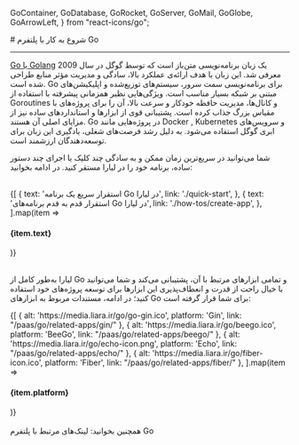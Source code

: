 
  GoContainer,
  GoDatabase,
  GoRocket,
  GoServer,
  GoMail,
  GoGlobe,
  GoArrowLeft,
} from "react-icons/go";


<Layout>
<Head>
<title>مستندات شروع به کار با Go - لیارا</title>

<meta property="og:title" content="مستندات خدمات رایانش ابری لیارا" />
<meta property="og:description" content="مستندات شروع به کار با پلتفرم Go در لیارا"  />
</Head>
# شروع به کار با پلتفرم Go
<hr className="mb-2" />

<a href="https://go.dev/" className="text-[#2196f3] ">Go یا Golang</a> یک زبان برنامه‌نویسی متن‌باز است که توسط گوگل در سال 2009 معرفی شد. این زبان با هدف ارائه‌ی عملکرد بالا، سادگی و مدیریت مؤثر منابع طراحی شده است. Go برای برنامه‌نویسی سمت سرور، سیستم‌های توزیع‌شده و اپلیکیشن‌های مبتنی بر شبکه بسیار مناسب است. ویژگی‌هایی نظیر همزمانی پیشرفته با استفاده از Goroutines و کانال‌ها، مدیریت حافظه خودکار و سرعت بالا، آن را برای پروژه‌های با مقیاس بزرگ جذاب کرده است. پشتیبانی قوی از ابزارها و استانداردهای ساده نیز از مزایای اصلی آن هستند. Go در پروژه‌هایی مانند Docker , Kubernetes و سرویس‌های ابری گوگل استفاده می‌شود. به دلیل رشد فرصت‌های شغلی، یادگیری این زبان برای توسعه‌دهندگان ارزشمند است.







 شما می‌توانید در سریع‌ترین زمان ممکن و به سادگی چند کلیک یا اجرای چند دستور ساده، برنامه خود را در لیارا مستقر کنید. در ادامه بخوانید:

<br />

<div className="grid md:grid-cols-2 gap-4">
            {[
    {
      text: 'استقرار سریع یک برنامه Go در لیارا',
      link: './quick-start',
    },
    {
      text: 'استقرار قدم به قدم برنامه‌های Go در لیارا',
      link: './how-tos/create-app',
    },
  ].map(item =>
              <Link href={item.link}>
                <Card className="flex cursor-pointer w-full items-center justify-between">
                  <div className="flex items-center gap-3">
                    <h4>
                      {item.text}
                    </h4>
                  </div>
                  <GoArrowLeft className="ml-1" />
                </Card>
              </Link>
            )}
          </div>

<br />

لیارا به‌طور کامل از Go و تمامی ابزارهای مرتبط با آن، پشتیبانی می‌کند و شما می‌توانید با خیال راحت از قدرت و انعطاف‌پذیری این ابزارها برای توسعه پروژه‌های خود استفاده کنید؛
در ادامه، مستندات مربوط به ابزارهای Go برای شما قرار گرفته است:
<br />

<div className="grid md:grid-cols-4 gap-4">
            {[
    { alt: 'https://media.liara.ir/go/go-gin.ico', platform: 'Gin', link: "/paas/go/related-apps/gin/" },
    { alt: 'https://media.liara.ir/go/beego.ico', platform: 'BeeGo', link: "/paas/go/related-apps/beego/" },
    { alt: 'https://media.liara.ir/go/echo-icon.png', platform: 'Echo', link: "/paas/go/related-apps/echo/" },
    { alt: 'https://media.liara.ir/go/fiber-icon.ico', platform: 'Fiber', link: "/paas/go/related-apps/fiber/" },
  ].map(item =>
              <Link href={item.link}>
                <Card className="flex cursor-pointer w-full items-center justify-between">
                  <div className="flex items-center gap-3">
                    <div className="w-[40px] p-1  bg-[#333] rounded-lg">
                      <PlatformIcon platform={item.alt} />
                    </div>
                    <h4>
                      {item.platform}
                    </h4>
                  </div>
                  <GoArrowLeft className="ml-1" />
                </Card>
              </Link>
            )}
          </div>
<br />

<Alert variant="success">
همچنین بخوانید:
<Link href='./related-links' className="text-[#2196f3] ">
 لینک‌های مرتبط با پلتفرم Go
</Link>
</Alert>

</Layout>
